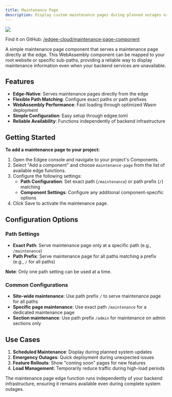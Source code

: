 ```yaml
---
title: Maintenance Page
description: Display custom maintenance pages during planned outages or system updates, **powered by edge functions**.
---
```


<img src="/images/banners/maintenance-page.png" className="rounded-lg" noZoom />


<EdgeeSdk />

Find it on GitHub: [<Icon icon="github" iconType="solid" /> /edgee-cloud/maintenance-page-component](https://github.com/edgee-cloud/maintenance-page-component)

A simple maintenance page component that serves a maintenance page directly at the edge. This WebAssembly component can be mapped to your root website or specific sub-paths, providing a reliable way to display maintenance information even when your backend services are unavailable.

## Features

- **Edge-Native**: Serves maintenance pages directly from the edge
- **Flexible Path Matching**: Configure exact paths or path prefixes
- **WebAssembly Performance**: Fast loading through optimized Wasm deployment
- **Simple Configuration**: Easy setup through edgee.toml
- **Reliable Availability**: Functions independently of backend infrastructure

## Getting Started

**To add a maintenance page to your project:**

1. Open the Edgee console and navigate to your project's Components.
2. Select "Add a component" and choose `maintenance-page` from the list of available edge functions.
3. Configure the following settings:
   - **Path Configuration**: Set exact path (`/maintenance`) or path prefix (`/`) matching
   - **Component Settings**: Configure any additional component-specific options
4. Click Save to activate the maintenance page.

## Configuration Options

### Path Settings
- **Exact Path**: Serve maintenance page only at a specific path (e.g., `/maintenance`)
- **Path Prefix**: Serve maintenance page for all paths matching a prefix (e.g., `/` for all paths)

**Note**: Only one path setting can be used at a time.

### Common Configurations
- **Site-wide maintenance**: Use path prefix `/` to serve maintenance page for all paths
- **Specific page maintenance**: Use exact path `/maintenance` for a dedicated maintenance page
- **Section maintenance**: Use path prefix `/admin` for maintenance on admin sections only


## Use Cases

1. **Scheduled Maintenance**: Display during planned system updates
2. **Emergency Outages**: Quick deployment during unexpected issues
3. **Feature Rollouts**: Show "coming soon" pages for new features
4. **Load Management**: Temporarily reduce traffic during high-load periods

<Note>
  The maintenance page edge function runs independently of your backend infrastructure, 
  ensuring it remains available even during complete system outages.
</Note>
